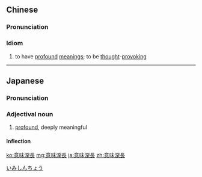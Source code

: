 {{also|意味深长}}
==Chinese==
{{zh-forms|s=意味深长|type=22}}

===Pronunciation===
{{zh-pron
|m=yìwèishēncháng
|c=ji3 mei6 sam1 coeng4
|cat=cy
}}

===Idiom===
{{zh-idiom}}

# to have [[profound]] [[meaning]]s; to be [[thought]]-[[provoking]]

----

==Japanese==
{{ja-kanjitab|い|み|しん|ちょう|yomi=on}}

===Pronunciation===
{{ja-pron|いみしんちょう|y=on}}

===Adjectival noun===
{{ja-adj|infl=na|いみしんちょう}}

# [[profound]], deeply meaningful

====Inflection====
{{ja-na|いみしんちょう}}

[[Category:Yojijukugo|いみしんちょう]]

[[ko:意味深長]]
[[mg:意味深長]]
[[ja:意味深長]]
[[zh:意味深長]]